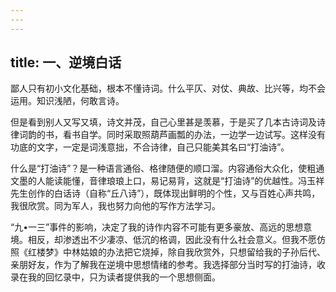 ```yaml
---
---
---
```

title: 一、逆境白话
---




鄙人只有初小文化基础，根本不懂诗词。什么平仄、对仗、典故、比兴等，均不会运用。知识浅陋，何敢言诗。

但是看到别人又写又填，诗文并茂，自己心里甚是羡慕，于是买了几本古诗词及诗律词韵的书，看书自学。同时采取照葫芦画瓢的办法，一边学一边试写。这样没有功底的文字，一定是词浅意拙，不合诗律，自己只能美其名曰“打油诗”。

什么是“打油诗”？是一种语言通俗、格律随便的顺口溜。内容通俗大众化，使粗通文墨的人能读能懂，音律琅琅上口，易记易背，这就是“打油诗”的优越性。冯玉祥先生创作的白话诗（自称“丘八诗”），既体现出鲜明的个性，又与百姓心声共鸣，我很欣赏。同为军人，我也努力向他的写作方法学习。

“九•一三”事件的影响，决定了我的诗作内容不可能有更多豪放、高远的思想意境。相反，却渗透出不少凄凉、低沉的格调，因此没有什么社会意义。但我不愿仿照《红楼梦》中林姑娘的办法把它烧掉，除自我欣赏外，只想留给我的子孙后代、亲朋好友，作为了解我在逆境中思想情绪的参考。我选择部分当时写的打油诗，收录在我的回忆录中，只为读者提供我的一个思想侧面。